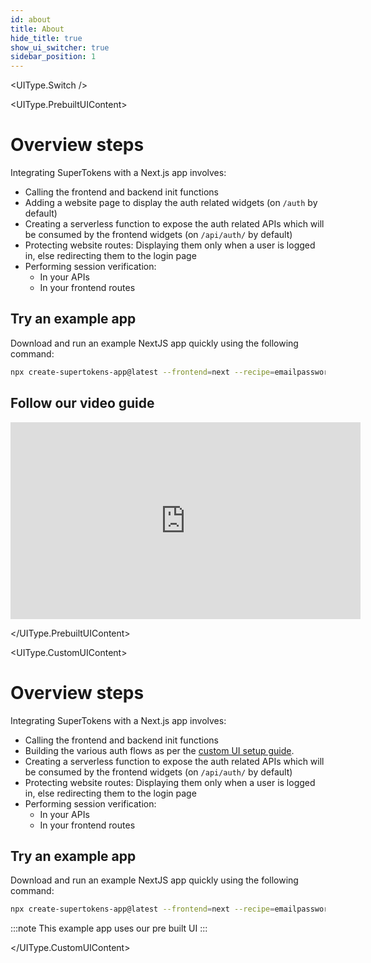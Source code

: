 ```yaml
---
id: about
title: About
hide_title: true
show_ui_switcher: true
sidebar_position: 1
---
```



<UIType.Switch />

<UIType.PrebuiltUIContent>

# Overview steps

Integrating SuperTokens with a Next.js app involves:
- Calling the frontend and backend init functions
- Adding a website page to display the auth related widgets (on `/auth` by default)
- Creating a serverless function to expose the auth related APIs which will be consumed by the frontend widgets (on `/api/auth/` by default)
- Protecting website routes: Displaying them only when a user is logged in, else redirecting them to the login page
- Performing session verification:
    - In your APIs
    - In your frontend routes

## Try an example app
Download and run an example NextJS app quickly using the following command:

```bash
npx create-supertokens-app@latest --frontend=next --recipe=emailpassword
```

## Follow our video guide

<iframe width="560" height="315" src="https://www.youtube.com/embed/CVxR-OHorUM?si=UWXDTnA1pH6oRhGC" title="YouTube video player" frameborder="0" allow="accelerometer; autoplay; clipboard-write; encrypted-media; gyroscope; picture-in-picture; web-share" referrerpolicy="strict-origin-when-cross-origin" allowfullscreen></iframe>

</UIType.PrebuiltUIContent>

<UIType.CustomUIContent>

# Overview steps

Integrating SuperTokens with a Next.js app involves:
- Calling the frontend and backend init functions
- Building the various auth flows as per the [custom UI setup guide](../../custom-ui/init/frontend).
- Creating a serverless function to expose the auth related APIs which will be consumed by the frontend widgets (on `/api/auth/` by default)
- Protecting website routes: Displaying them only when a user is logged in, else redirecting them to the login page
- Performing session verification:
    - In your APIs
    - In your frontend routes

## Try an example app

Download and run an example NextJS app quickly using the following command:

```bash
npx create-supertokens-app@latest --frontend=next --recipe=emailpassword
```

:::note
This example app uses our pre built UI
:::

</UIType.CustomUIContent>
